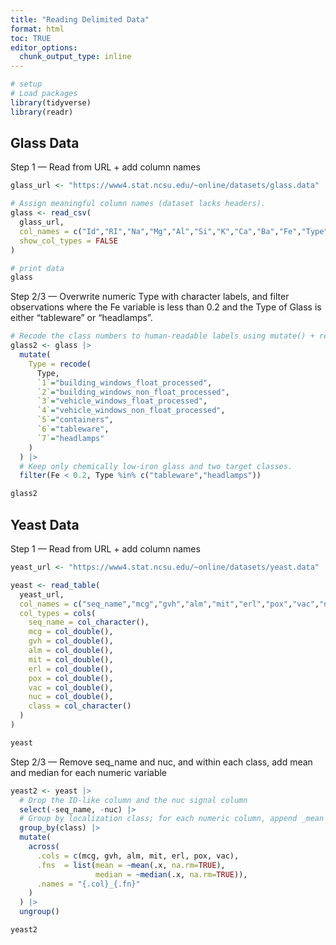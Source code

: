 ```yaml
---
title: "Reading Delimited Data"
format: html
toc: TRUE
editor_options: 
  chunk_output_type: inline
---
```


```r
# setup 
# Load packages
library(tidyverse)
library(readr)

```


## Glass Data
Step 1 — Read from URL + add column names
```r
glass_url <- "https://www4.stat.ncsu.edu/~online/datasets/glass.data"

# Assign meaningful column names (dataset lacks headers).
glass <- read_csv(
  glass_url,
  col_names = c("Id","RI","Na","Mg","Al","Si","K","Ca","Ba","Fe","Type"),
  show_col_types = FALSE
)

# print data
glass
```

Step 2/3 — Overwrite numeric Type with character labels, and filter observations where the Fe variable is less than 0.2 and the Type of Glass is either “tableware” or “headlamps”.
```r
# Recode the class numbers to human-readable labels using mutate() + recode().
glass2 <- glass |>
  mutate(
    Type = recode(
      Type,
      `1`="building_windows_float_processed",
      `2`="building_windows_non_float_processed",
      `3`="vehicle_windows_float_processed",
      `4`="vehicle_windows_non_float_processed",
      `5`="containers",
      `6`="tableware",
      `7`="headlamps"
    )
  ) |>
  # Keep only chemically low-iron glass and two target classes.
  filter(Fe < 0.2, Type %in% c("tableware","headlamps"))

glass2

```

## Yeast Data

Step 1 — Read from URL + add column names
```r
yeast_url <- "https://www4.stat.ncsu.edu/~online/datasets/yeast.data"

yeast <- read_table(
  yeast_url,
  col_names = c("seq_name","mcg","gvh","alm","mit","erl","pox","vac","nuc","class"),
  col_types = cols(
    seq_name = col_character(),
    mcg = col_double(),
    gvh = col_double(),
    alm = col_double(),
    mit = col_double(),
    erl = col_double(),
    pox = col_double(),
    vac = col_double(),
    nuc = col_double(),
    class = col_character()
  )
)

yeast

```

Step 2/3 — Remove seq_name and nuc, and within each class, add mean and median for each numeric variable
```r
yeast2 <- yeast |>
  # Drop the ID-like column and the nuc signal column 
  select(-seq_name, -nuc) |>
  # Group by localization class; for each numeric column, append _mean and _median.
  group_by(class) |>
  mutate(
    across(
      .cols = c(mcg, gvh, alm, mit, erl, pox, vac),
      .fns  = list(mean = ~mean(.x, na.rm=TRUE),
                   median = ~median(.x, na.rm=TRUE)),
      .names = "{.col}_{.fn}"
    )
  ) |>
  ungroup()

yeast2

```

